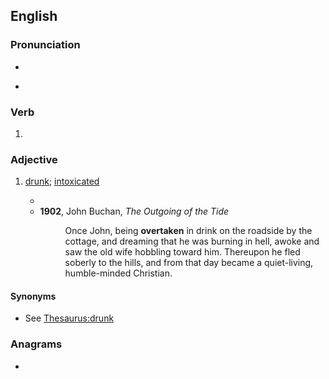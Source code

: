 ==English==

===Pronunciation===
* {{IPA|en|/ˈovəɹteɪkən/}}
* {{audio|en|En-us-overtaken.ogg|Audio (US)}}
*: {{rhymes|en|eɪkən|s=4}}

===Verb===
{{head|en|verb form}}

# {{past participle of|en|overtake|nocat=1}}

===Adjective===
{{en-adj}}

# {{lb|en|archaic}} [[drunk]]; [[intoxicated]]
#* {{quote-book|en|year=1863|author=Sheridan Le Fanu|title={{w|The House by the Churchyard}}|passage=Indeed, he was 'dithguthted' at his condition; and if upon the occasion just described he had allowed himself to be somewhat 'intoxicated with liquor,' I must aver that I do not recollect another instance in which this worthy little gentleman suffered himself to be similarly '''overtaken'''. Now and then a little '[[flashy]]' he might be, but nothing more serious—and rely upon it, this was no common virtue in those days.}}
#* '''1902''', John Buchan, ''The Outgoing of the Tide''
#*: Once John, being '''overtaken''' in drink on the roadside by the cottage, and dreaming that he was burning in hell, awoke and saw the old wife hobbling toward him. Thereupon he fled soberly to the hills, and from that day became a quiet-living, humble-minded Christian.

====Synonyms====
* See [[Thesaurus:drunk]]

===Anagrams===
* {{anagrams|en|a=aeeknortv|taken over}}